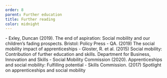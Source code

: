 ```yaml
---
order: 8
parent: Further education
title: Further reading
color: midnight
---
```


<FurtherReading>
  - Exley, Duncan (2019). The end of aspiration: Social mobility and our children’s fading prospects. Bristol: Policy Press
  - QA. (2019) The social mobility impact of apprenticeships
  - Gloster, R. et al. (2015) Social mobility: Contribution of further education and skills. Department for Business, Innovation and Skills
  - Social Mobility Commission (2020). Apprenticeships and social mobility: Fulfilling potential
  - Skills Commission. (2017) Spotlight on apprenticeships and social mobility
</FurtherReading>
